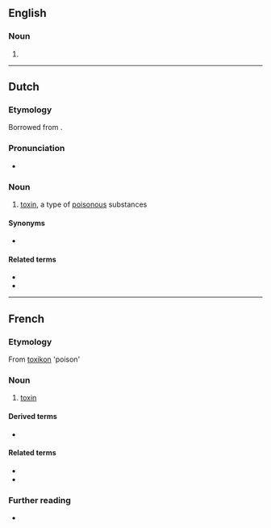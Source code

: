 {{also|Toxine}}
==English==

===Noun===
{{en-noun}}

# {{archaic form of|en|toxin}}

----

==Dutch==

===Etymology===
Borrowed from {{bor|nl|de|Toxin}}.

===Pronunciation===
* {{audio|nl|Nl-toxine.ogg|Audio}}

===Noun===
{{nl-noun|f|g2=m|-s|pl2=-en|toxinetje}}

# [[toxin]], a type of [[poisonous]] substances

====Synonyms====
* {{l|nl|gifstof}}

====Related terms====
* {{l|nl|toxisch}}
* {{l|nl|toxiciteit}}

----

==French==

===Etymology===
From {{etyl|grc|fr}} [[toxikon]] 'poison'

===Noun===
{{fr-noun|f}}

# [[toxin]]

====Derived terms====
* {{l|fr|toxique}}

====Related terms====
* {{l|fr|endotoxique}}
* {{l|fr|exotoxique}}

===Further reading===
* {{R:TLFi}}